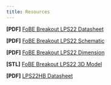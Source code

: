 ```yaml
---
title: Resources
---
```


**[PDF]** [FoBE Breakout LPS22 Datasheet](/assets/files/f2201/f2201.prj.datasheet.r1a.pdf)

**[PDF]** [FoBE Breakout LPS22 Schematic](/assets/files/f2201/f2201.prj.sch.r1a.pdf)

**[PDF]** [FoBE Breakout LPS22 Dimension](/assets/files/f2201/f2201.prj.dim.r1a.pdf)

**[STL]** [FoBE Breakout LPS22 3D Model](/assets/files/f2201/f2201.prj.model.r1a.stl)

**[PDF]** [LPS22HB Datasheet](https://atta.szlcsc.com/upload/public/pdf/source/20170908/C94049_1504870171328958154.pdf)

